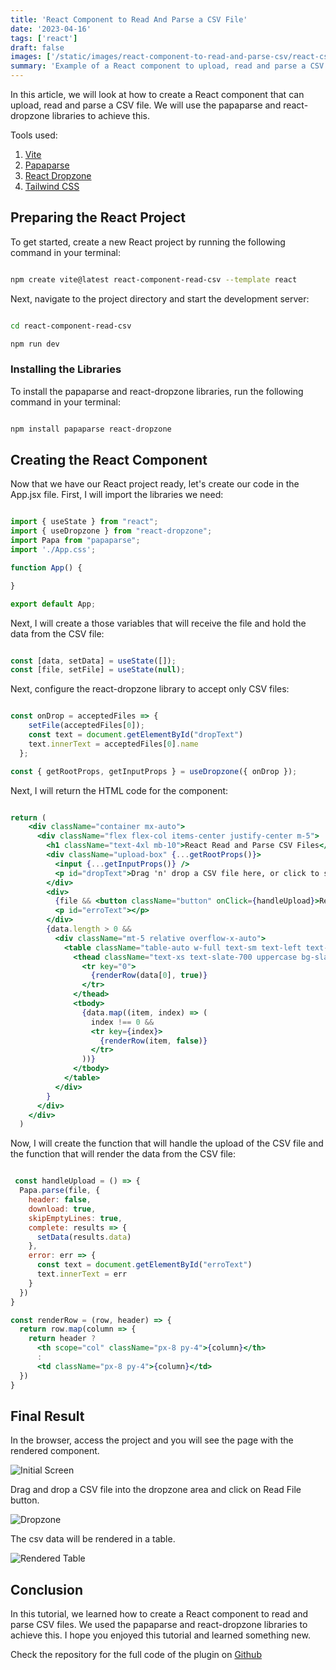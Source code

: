 ```yaml
---
title: 'React Component to Read And Parse a CSV File'
date: '2023-04-16'
tags: ['react']
draft: false
images: ['/static/images/react-component-to-read-and-parse-csv/react-csv-parse.webp']
summary: 'Example of a React component to upload, read and parse a CSV file.'
---
```


In this article, we will look at how to create a React component that can upload, read and parse a CSV file. We will use the papaparse and react-dropzone libraries to achieve this.

<Alert type="tools">
<div className="text-slate-800 ml-4 mt-4 text-lg">Tools used:</div>
<ol className="not-prose mb-4">
   <li><a href="https://vitejs.dev/" target="_blank">Vite</a></li>
   <li><a href="https://www.papaparse.com/" target="_blank">Papaparse</a></li>
   <li><a href="https://react-dropzone.js.org/" target="_blank">React Dropzone</a></li> 
   <li><a href="https://tailwindcss.com/" target="_blank">Tailwind CSS</a></li>  
</ol>
</Alert>

## Preparing the React Project

To get started, create a new React project by running the following command in your terminal:

```bash

npm create vite@latest react-component-read-csv --template react

```

Next, navigate to the project directory and start the development server:

```bash

cd react-component-read-csv

npm run dev

```

### Installing the Libraries

To install the papaparse and react-dropzone libraries, run the following command in your terminal:

```bash

npm install papaparse react-dropzone

```

## Creating the React Component

Now that we have our React project ready, let's create our code in the App.jsx file. First, I will import the libraries we need:

```jsx

import { useState } from "react";
import { useDropzone } from "react-dropzone";
import Papa from "papaparse";
import './App.css';

function App() {

}

export default App;

```

Next, I will create a those variables that will receive the file and hold the data from the CSV file:

```jsx

const [data, setData] = useState([]);
const [file, setFile] = useState(null);

```

Next, configure the react-dropzone library to accept only CSV files:

```jsx

const onDrop = acceptedFiles => {
    setFile(acceptedFiles[0]);
    const text = document.getElementById("dropText")
    text.innerText = acceptedFiles[0].name
  };

const { getRootProps, getInputProps } = useDropzone({ onDrop });

```

Next, I will return the HTML code for the component:

```jsx

return (
    <div className="container mx-auto">
      <div className="flex flex-col items-center justify-center m-5">
        <h1 className="text-4xl mb-10">React Read and Parse CSV Files</h1>
        <div className="upload-box" {...getRootProps()}>
          <input {...getInputProps()} />
          <p id="dropText">Drag 'n' drop a CSV file here, or click to select a file</p>
        </div>
        <div>
          {file && <button className="button" onClick={handleUpload}>Read File</button>}
          <p id="erroText"></p>
        </div>
        {data.length > 0 &&
          <div className="mt-5 relative overflow-x-auto">
            <table className="table-auto w-full text-sm text-left text-slate-500 dark:text-slate-400">
              <thead className="text-xs text-slate-700 uppercase bg-slate-200 dark:bg-slate-700 dark:text-slate-400">
                <tr key="0">
                  {renderRow(data[0], true)}
                </tr>
              </thead>
              <tbody>
                {data.map((item, index) => (
                  index !== 0 &&
                  <tr key={index}>
                    {renderRow(item, false)}
                  </tr>
                ))}
              </tbody>
            </table>
          </div>
        }
      </div>
    </div>
  )

  ```	

  Now, I will create the function that will handle the upload of the CSV file and the function that will render the data from the CSV file:

  ```jsx 

   const handleUpload = () => {
    Papa.parse(file, {
      header: false,
      download: true,
      skipEmptyLines: true,
      complete: results => {
        setData(results.data)
      },
      error: err => {
        const text = document.getElementById("erroText")
        text.innerText = err
      }
    })
  }

  const renderRow = (row, header) => {
    return row.map(column => {
      return header ? 
        <th scope="col" className="px-8 py-4">{column}</th> 
        : 
        <td className="px-8 py-4">{column}</td>
    })
  }

  ```

  ## Final Result

In the browser, access the project and you will see the page with the rendered component.

<ImageCard>
  <Image
    className="rounded-lg"
    src="/static/images/react-component-to-read-and-parse-csv/react-parse-csv-01.webp"
    alt="Initial Screen"
    width={700}
    height={284}
  />
</ImageCard>

Drag and drop a CSV file into the dropzone area and click on Read File button.

<ImageCard>
  <Image
    className="rounded-lg"
    src="/static/images/react-component-to-read-and-parse-csv/react-parse-csv-02.webp"
    alt="Dropzone"
    width={700}
    height={284}
  />
</ImageCard>

The csv data will be rendered in a table.

<ImageCard>
  <Image
    className="rounded-lg"
    src="/static/images/react-component-to-read-and-parse-csv/react-parse-csv-03.webp"
    alt="Rendered Table"
    width={700}
    height={284}
  />
</ImageCard>

## Conclusion

In this tutorial, we learned how to create a React component to read and parse CSV files. We used the papaparse and react-dropzone libraries to achieve this. I hope you enjoyed this tutorial and learned something new.


<Alert type="github">
  Check the repository for the full code of the plugin on <a href="https://github.com/G28Articles/react-component-read-csv" target="_blank">Github</a>
</Alert>